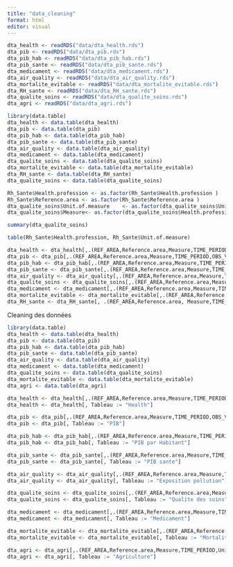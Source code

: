 ```yaml
---
title: "data_cleaning"
format: html
editor: visual
---
```


```r
dta_health <- readRDS("data/dta_health.rds")
dta_pib <- readRDS("data/dta_pib.rds")
dta_pib_hab <- readRDS("data/dta_pib_hab.rds")
dta_pib_sante <- readRDS("data/dta_pib_sante.rds")
dta_medicament <- readRDS("data/dta_medicament.rds")
dta_air_quality <- readRDS("data/dta_air_quality.rds")
dta_mortalite_evitable <- readRDS("data/dta_mortalite_evitable.rds")
dta_RH_sante <- readRDS("data/dta_RH_sante.rds")
dta_qualite_soins <- readRDS("data/dta_qualite_soins.rds")
dta_agri <- readRDS("data/dta_agri.rds")
```

```r
library(data.table)
dta_health <- data.table(dta_health)
dta_pib <- data.table(dta_pib)
dta_pib_hab <- data.table(dta_pib_hab)
dta_pib_sante <- data.table(dta_pib_sante)
dta_air_quality <- data.table(dta_air_quality)
dta_medicament <- data.table(dta_medicament)
dta_qualite_soins <- data.table(dta_qualite_soins)
dta_mortalite_evitable <- data.table(dta_mortalite_evitable)
dta_RH_sante <- data.table(dta_RH_sante)
dta_qualite_soins <- data.table(dta_qualite_soins)
```

```r
Rh_Sante$Health.profession <- as.factor(Rh_Sante$Health.profession )
Rh_Sante$Reference.area <- as.factor(Rh_Sante$Reference.area )
dta_qualite_soins$Unit.of.measure    <- as.factor(dta_qualite_soins$Unit.of.measure )
dta_qualite_soins$Measure<- as.factor(dta_qualite_soins$Health.profession.activity.status )
```

```r
summary(dta_qualite_soins)
```

```r
table(Rh_Sante$Health.profession, Rh_Sante$Unit.of.measure)
```

```r
dta_health <- dta_health[,.(REF_AREA,Reference.area,Measure,TIME_PERIOD,OBS_VALUE,Unit.of.measure)]
dta_pib <- dta_pib[,.(REF_AREA,Reference.area,Measure,TIME_PERIOD,OBS_VALUE,Unit.of.measure)]
dta_pib_hab <- dta_pib_hab[,.(REF_AREA,Reference.area,Measure,TIME_PERIOD,OBS_VALUE,Unit.of.measure)]
dta_pib_sante <- dta_pib_sante[,.(REF_AREA,Reference.area,Measure,TIME_PERIOD,Unit.of.measure,OBS_VALUE)]
dta_air_quality <- dta_air_quality[,.(REF_AREA,Reference.area,Measure,TIME_PERIOD,Unit.of.measure,OBS_VALUE)]
dta_qualite_soins <- dta_qualite_soins[,.(REF_AREA,Reference.area,Measure,TIME_PERIOD,Unit.of.measure,OBS_VALUE)]
dta_medicament <- dta_medicament[,.(REF_AREA,Reference.area,Measure,TIME_PERIOD,Unit.of.measure,OBS_VALUE)]
dta_mortalite_evitable <- dta_mortalite_evitable[,.(REF_AREA,Reference.area,Measure,TIME_PERIOD,Unit.of.measure,OBS_VALUE)]
dta_RH_sante <- dta_RH_sante[, .(REF_AREA,Reference.area, Measure,TIME_PERIOD,Unit.of.measure,OBS_VALUE,Health.profession )]
```

Cleaning des données

```r

library(data.table)
dta_health <- data.table(dta_health)
dta_pib <- data.table(dta_pib)
dta_pib_hab <- data.table(dta_pib_hab)
dta_pib_sante <- data.table(dta_pib_sante)
dta_air_quality <- data.table(dta_air_quality)
dta_medicament <- data.table(dta_medicament)
dta_qualite_soins <- data.table(dta_qualite_soins)
dta_mortalite_evitable <- data.table(dta_mortalite_evitable)
dta_agri <- data.table(dta_agri)

dta_health <- dta_health[,.(REF_AREA,Reference.area,Measure,TIME_PERIOD,OBS_VALUE,Unit.of.measure)]
dta_health <- dta_health[, Tableau := "Health"]

dta_pib <- dta_pib[,.(REF_AREA,Reference.area,Measure,TIME_PERIOD,OBS_VALUE,Unit.of.measure)]
dta_pib <- dta_pib[, Tableau := "PIB"]

dta_pib_hab <- dta_pib_hab[,.(REF_AREA,Reference.area,Measure,TIME_PERIOD,OBS_VALUE,Unit.of.measure)]
dta_pib_hab <- dta_pib_hab[, Tableau := "PIB par Habitant"]

dta_pib_sante <- dta_pib_sante[,.(REF_AREA,Reference.area,Measure,TIME_PERIOD,Unit.of.measure,OBS_VALUE)]
dta_pib_sante <- dta_pib_sante[, Tableau := "PIB sante"]

dta_air_quality <- dta_air_quality[,.(REF_AREA,Reference.area,Measure,TIME_PERIOD,Unit.of.measure,OBS_VALUE)]
dta_air_quality <- dta_air_quality[, Tableau := "Exposition pollution"]

dta_qualite_soins <- dta_qualite_soins[,.(REF_AREA,Reference.area,Measure,TIME_PERIOD,Unit.of.measure,OBS_VALUE)]
dta_qualite_soins <- dta_qualite_soins[, Tableau := "Qualite des soins"]

dta_medicament <- dta_medicament[,.(REF_AREA,Reference.area,Measure,TIME_PERIOD,Unit.of.measure,OBS_VALUE)]
dta_medicament <- dta_medicament[, Tableau := "Medicament"]

dta_mortalite_evitable <- dta_mortalite_evitable[,.(REF_AREA,Reference.area,Measure,TIME_PERIOD,Unit.of.measure,OBS_VALUE)]
dta_mortalite_evitable <- dta_mortalite_evitable[, Tableau := "Mortalite evitable"]

dta_agri <- dta_agri[,.(REF_AREA,Reference.area,Measure,TIME_PERIOD,Unit.of.measure,OBS_VALUE)]
dta_agri <- dta_agri[, Tableau := "Agriculture"]

```
